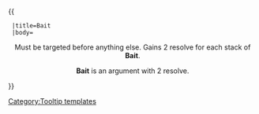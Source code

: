 {{ {{{1|Tooltip hover box}}}
  |title=Bait
  |body=<center>Must be targeted before anything else. Gains 2 resolve for each stack of '''Bait'''.

'''Bait''' is an argument with 2 resolve.
</center>
}}<noinclude>[[Category:Tooltip templates]]</noinclude>